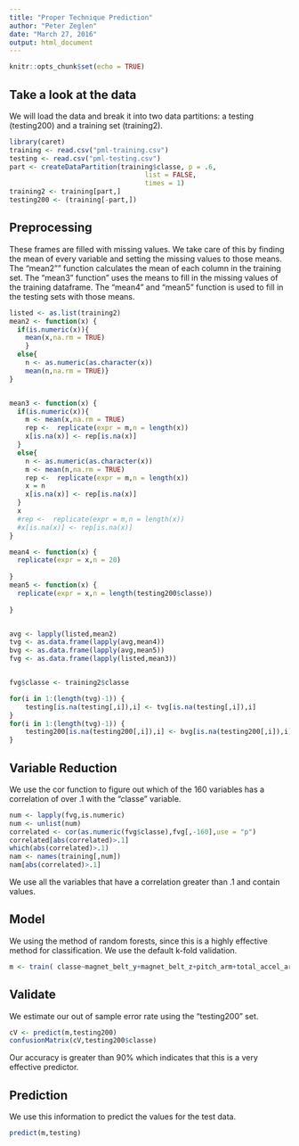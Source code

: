 ---
title: "Proper Technique Prediction"
author: "Peter Zeglen"
date: "March 27, 2016"
output: html_document
---


```{r setup, include=FALSE}
knitr::opts_chunk$set(echo = TRUE)
```

## Take a look at the data

We will load the data and break it into two data partitions: a testing (testing200) and a training set (training2).

```{r pressure, echo=TRUE,warning=FALSE}
library(caret)
training <- read.csv("pml-training.csv")
testing <- read.csv("pml-testing.csv")
part <- createDataPartition(training$classe, p = .6,
                                  list = FALSE,
                                  times = 1)
training2 <- training[part,]
testing200 <- (training[-part,])
```


## Preprocessing

These frames are filled with missing values. We take care of this by finding the mean of every variable and setting the missing values to those means. The "mean2"" function calculates the mean of each column in the training set. The "mean3" function" uses the means to fill in the missing values of the training dataframe. The "mean4" and "mean5" function is used to fill in the testing sets with those means.

```{r gar,echo = TRUE,warning=FALSE}
listed <- as.list(training2)
mean2 <- function(x) {
  if(is.numeric(x)){
    mean(x,na.rm = TRUE)
    }
  else{
    n <- as.numeric(as.character(x))
    mean(n,na.rm = TRUE)}
}


mean3 <- function(x) {
  if(is.numeric(x)){
    m <- mean(x,na.rm = TRUE)
    rep <-  replicate(expr = m,n = length(x))
    x[is.na(x)] <- rep[is.na(x)]
  }
  else{
    n <- as.numeric(as.character(x))
    m <- mean(n,na.rm = TRUE)
    rep <-  replicate(expr = m,n = length(x))
    x = n
    x[is.na(x)] <- rep[is.na(x)]
  }
  x
  #rep <-  replicate(expr = m,n = length(x))
  #x[is.na(x)] <- rep[is.na(x)]
}

mean4 <- function(x) {
  replicate(expr = x,n = 20)
  
}
mean5 <- function(x) {
  replicate(expr = x,n = length(testing200$classe))
  
}


avg <- lapply(listed,mean2)
tvg <- as.data.frame(lapply(avg,mean4))
bvg <- as.data.frame(lapply(avg,mean5))
fvg <- as.data.frame(lapply(listed,mean3))


fvg$classe <- training2$classe

for(i in 1:(length(tvg)-1)) {
    testing[is.na(testing[,i]),i] <- tvg[is.na(testing[,i]),i]
}
for(i in 1:(length(tvg)-1)) {
    testing200[is.na(testing200[,i]),i] <- bvg[is.na(testing200[,i]),i]
}
```

## Variable Reduction

We use the cor function to figure out which of the 160 variables has a correlation of over .1 with the "classe" variable.

```{r var,echo = TRUE,warning=FALSE}
num <- lapply(fvg,is.numeric)
num <- unlist(num)
correlated <- cor(as.numeric(fvg$classe),fvg[,-160],use = "p")
correlated[abs(correlated)>.1]
which(abs(correlated)>.1)
nam <- names(training[,num])
nam[abs(correlated)>.1]

```

We use all the variables that have a correlation greater than .1 and contain values.

## Model

We using the method of random forests, since this is a highly effective method for classification. We use the default k-fold validation.

```{r g,echo = TRUE,warning=FALSE}
m <- train( classe~magnet_belt_y+magnet_belt_z+pitch_arm+total_accel_arm+accel_arm_x+magnet_arm_x+magnet_arm_y+magnet_arm_z+accel_dumbbell_x+magnet_dumbbell_z+pitch_forearm+total_accel_forearm+accel_forearm_x+magnet_forearm_x+magnet_forearm_y,method = "rf",data = fvg)
```

## Validate

We estimate our out of sample error rate using the "testing200" set.

```{r validate,warning=FALSE}
cV <- predict(m,testing200)
confusionMatrix(cV,testing200$classe)
```

Our accuracy is greater than 90% which indicates that this is a very effective predictor.

## Prediction

We use this information to predict the values for the test data.

```{r valJean,warning=FALSE}
predict(m,testing)
```